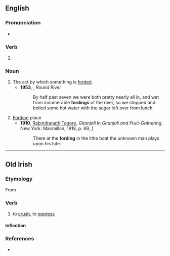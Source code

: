==English==

===Pronunciation===
* {{rhymes|en|ɔː(ɹ)dɪŋ}}

===Verb===
{{head|en|verb form}}

# {{present participle of|en|ford|nocat=1}}

===Noun===
{{en-noun}}

# The act by which something is [[ford]]ed.
#* '''1953''', {{w|Aldo Leopold}}, ''Round River''
#*: By half past seven we were both pretty nearly all in, and wet from innumerable '''fordings''' of the river, so we stopped and boiled some hot water with the sugar left over from lunch.
# [[Ford]]ing place
#* '''1910''', [[w:Rabindranath Tagore|Rabindranath Tagore]], ''Gitanjali'' in ''Gitanjali and Fruit-Gathering'', New York: Macmillan, 1918, p. 69, [https://archive.org/details/gitanjaliandfru00yeatgoog]
#*: There at the '''fording''' in the little boat the unknown man plays upon his lute.

----

==Old Irish==

===Etymology===
{{root|sga|ine-pro|*dʰeyǵʰ-}}
From {{affix|sga|for-|dingid}}.

===Verb===
{{sga-verb|head=for·ding}}

# to [[crush]], to [[oppress]]

====Inflection====
{{sga-conj-complex
|present_class=B III
|preterite_class=reduplicated
|future_class=
|subjunctive_class=s
|present_3p_deut=for·dengat
|imperfect_1s_deut=for·ndinginn
|present_ps_deut=for·dengar
|perfect_2s_deut=for·rudedach
|perfect_3p_deut=for·rudedgatar
|subjunctive_pp_deut=for·ndiassatar
|verbal_noun=fortige
}}

===References===
* {{R:DIL|23537}}